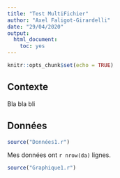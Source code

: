 ```yaml
---
title: "Test MultiFichier"
author: "Axel Faligot-Girardelli"
date: "29/04/2020"
output: 
  html_document: 
    toc: yes
---
```


```r
knitr::opts_chunk$set(echo = TRUE)
```

## Contexte

Bla bla bli

## Données

```r
source("Données1.r")
```

Mes données ont `r nrow(da)` lignes.


```r
source("Graphique1.r")
```


